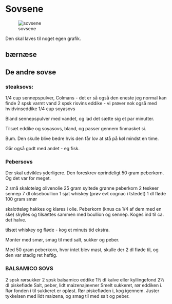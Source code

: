 # Sovsene

![sovsene](images/saucer.jpg)

Den skal laves til noget egen grafik.

## bærnæse

## De andre sovse

### steaksovs:

1/4	cup sennepspulver, Colmans - det er så også den eneste jeg normal kan finde
2	spsk varmt vand
2	spsk risvins eddike - vi prøver nok også med hvidvinseddike
1/4	cup soyasovs


Bland sennepspulver med vandet, og lad det sætte sig et par minutter.

Tilsæt eddike og soyasovs, bland, og passer gennem finmasket si.

Bum. Den skulle blive bedre hvis den får lov at stå på køl mindst en time.

Går også godt med andet - eg fisk.

### Pebersovs

Der skal udvikles yderligere. 
Den foreskrev oprindeligt 50 gram peberkorn. Og det var for meget.

2 små skaloteløg
olivenolie
25 gram syltede grønne peberkorn
2 teskeer sennep
7 dl okseboullion
1 sjat whiskey (prøv evt cognac i tstedet)
1 dl fløde
100 gram smør

skalotteløg hakkes og klares i olie.
Peberkorn (knus ca 1/4 af dem med en ske) skylles og tilsættes
sammen med boullion og sennep. Koges ind til ca. det halve.

tilsæt whiskey og fløde - kog et minuts tid ekstra.

Monter med smør, smag til med salt, sukker og peber.

Med 50 gram peberkorn, hvor intet blev mast, skulle der 
2 dl fløde til, og den var stadig ret heftig.

### BALSAMICO SOVS

2 spsk rørsukker
2 spsk balsamico eddike
1½ dl kalve eller kyllingefond
2½ dl piskefløde
Salt, peber, lidt maizenajævner
Smelt sukkeret, rør eddiken i. Rør fonden i til sukkeret er opløst. Rør piskefløden i, kog igennem. Juster tykkelsen med lidt maizena, og smag til med salt og peber.
